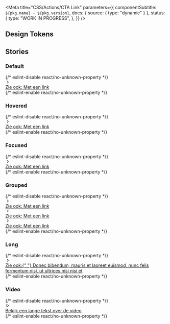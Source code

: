 

<Meta
  title="CSS/Actions/CTA Link"
  parameters={{
    componentSubtitle: `${pkg.name} - ${pkg.version}`,
    docs: { source: { type: "dynamic" } },
    status: {
      type: "WORK IN PROGRESS",
    },
  }}
/>

<Description markdown={readme} />

## Design Tokens

<DesignTokenDocBlock categoryName="CtaLink" viewType="table" />

## Stories

### Default

<Canvas>
  {/* eslint-disable react/no-unknown-property */}
  <Story name="Default">
    <a class="denhaag-cta-link" href="#example-url" rel="nofollow noopener">
      <div class="denhaag-cta-link__dot">
        <svg
          class="denhaag-icon"
          width="1em"
          height="1em"
          viewBox="0 0 24 24"
          fill="none"
          xmlns="http://www.w3.org/2000/svg"
          aria-hidden="true"
        >
          <path
            d="M9.29289 18.7071C8.90237 18.3166 8.90237 17.6834 9.29289 17.2929L14.5858 12L9.29289 6.70711C8.90237 6.31658 8.90237 5.68342 9.29289 5.29289C9.68342 4.90237 10.3166 4.90237 10.7071 5.29289L16.7071 11.2929C17.0976 11.6834 17.0976 12.3166 16.7071 12.7071L10.7071 18.7071C10.3166 19.0976 9.68342 19.0976 9.29289 18.7071Z"
            fill="currentColor"
          />
        </svg>
      </div>
      <div class="denhaag-cta-link__excerpt">
        Zie ook: <span class="denhaag-cta-link__highlight">Met een link</span>
      </div>
    </a>
  </Story>
  {/* eslint-enable react/no-unknown-property */}
</Canvas>

### Hovered

<Canvas>
  {/* eslint-disable react/no-unknown-property */}
  <Story name="Hovered">
    <a class="denhaag-cta-link denhaag-cta-link--hover" href="#example-url" rel="nofollow noopener">
      <div class="denhaag-cta-link__dot">
        <svg
          class="denhaag-icon"
          width="1em"
          height="1em"
          viewBox="0 0 24 24"
          fill="none"
          xmlns="http://www.w3.org/2000/svg"
          aria-hidden="true"
        >
          <path
            d="M9.29289 18.7071C8.90237 18.3166 8.90237 17.6834 9.29289 17.2929L14.5858 12L9.29289 6.70711C8.90237 6.31658 8.90237 5.68342 9.29289 5.29289C9.68342 4.90237 10.3166 4.90237 10.7071 5.29289L16.7071 11.2929C17.0976 11.6834 17.0976 12.3166 16.7071 12.7071L10.7071 18.7071C10.3166 19.0976 9.68342 19.0976 9.29289 18.7071Z"
            fill="currentColor"
          />
        </svg>
      </div>
      <div class="denhaag-cta-link__excerpt">
        Zie ook: <span class="denhaag-cta-link__highlight">Met een link</span>
      </div>
    </a>
  </Story>
  {/* eslint-enable react/no-unknown-property */}
</Canvas>

### Focused

<Canvas>
  {/* eslint-disable react/no-unknown-property */}
  <Story name="Focused">
    <a class="denhaag-cta-link denhaag-cta-link--focus" href="#example-url" rel="nofollow noopener">
      <div class="denhaag-cta-link__dot">
        <svg
          class="denhaag-icon"
          width="1em"
          height="1em"
          viewBox="0 0 24 24"
          fill="none"
          xmlns="http://www.w3.org/2000/svg"
          aria-hidden="true"
        >
          <path
            d="M9.29289 18.7071C8.90237 18.3166 8.90237 17.6834 9.29289 17.2929L14.5858 12L9.29289 6.70711C8.90237 6.31658 8.90237 5.68342 9.29289 5.29289C9.68342 4.90237 10.3166 4.90237 10.7071 5.29289L16.7071 11.2929C17.0976 11.6834 17.0976 12.3166 16.7071 12.7071L10.7071 18.7071C10.3166 19.0976 9.68342 19.0976 9.29289 18.7071Z"
            fill="currentColor"
          />
        </svg>
      </div>
      <div class="denhaag-cta-link__excerpt">
        Zie ook: <span class="denhaag-cta-link__highlight">Met een link</span>
      </div>
    </a>
  </Story>
  {/* eslint-enable react/no-unknown-property */}
</Canvas>

### Grouped

<Canvas>
  {/* eslint-disable react/no-unknown-property */}
  <Story name="Grouped">
    <a class="denhaag-cta-link" href="#example-url" rel="nofollow noopener">
      <div class="denhaag-cta-link__dot">
        <svg
          class="denhaag-icon"
          width="1em"
          height="1em"
          viewBox="0 0 24 24"
          fill="none"
          xmlns="http://www.w3.org/2000/svg"
          aria-hidden="true"
        >
          <path
            d="M9.29289 18.7071C8.90237 18.3166 8.90237 17.6834 9.29289 17.2929L14.5858 12L9.29289 6.70711C8.90237 6.31658 8.90237 5.68342 9.29289 5.29289C9.68342 4.90237 10.3166 4.90237 10.7071 5.29289L16.7071 11.2929C17.0976 11.6834 17.0976 12.3166 16.7071 12.7071L10.7071 18.7071C10.3166 19.0976 9.68342 19.0976 9.29289 18.7071Z"
            fill="currentColor"
          />
        </svg>
      </div>
      <div class="denhaag-cta-link__excerpt">
        Zie ook: <span class="denhaag-cta-link__highlight">Met een link</span>
      </div>
    </a>
    <a class="denhaag-cta-link" href="#example-url" rel="nofollow noopener">
      <div class="denhaag-cta-link__dot">
        <svg
          class="denhaag-icon"
          width="1em"
          height="1em"
          viewBox="0 0 24 24"
          fill="none"
          xmlns="http://www.w3.org/2000/svg"
          aria-hidden="true"
        >
          <path
            d="M9.29289 18.7071C8.90237 18.3166 8.90237 17.6834 9.29289 17.2929L14.5858 12L9.29289 6.70711C8.90237 6.31658 8.90237 5.68342 9.29289 5.29289C9.68342 4.90237 10.3166 4.90237 10.7071 5.29289L16.7071 11.2929C17.0976 11.6834 17.0976 12.3166 16.7071 12.7071L10.7071 18.7071C10.3166 19.0976 9.68342 19.0976 9.29289 18.7071Z"
            fill="currentColor"
          />
        </svg>
      </div>
      <div class="denhaag-cta-link__excerpt">
        Zie ook: <span class="denhaag-cta-link__highlight">Met een link</span>
      </div>
    </a>
    <a class="denhaag-cta-link" href="#example-url" rel="nofollow noopener">
      <div class="denhaag-cta-link__dot">
        <svg
          class="denhaag-icon"
          width="1em"
          height="1em"
          viewBox="0 0 24 24"
          fill="none"
          xmlns="http://www.w3.org/2000/svg"
          aria-hidden="true"
        >
          <path
            d="M9.29289 18.7071C8.90237 18.3166 8.90237 17.6834 9.29289 17.2929L14.5858 12L9.29289 6.70711C8.90237 6.31658 8.90237 5.68342 9.29289 5.29289C9.68342 4.90237 10.3166 4.90237 10.7071 5.29289L16.7071 11.2929C17.0976 11.6834 17.0976 12.3166 16.7071 12.7071L10.7071 18.7071C10.3166 19.0976 9.68342 19.0976 9.29289 18.7071Z"
            fill="currentColor"
          />
        </svg>
      </div>
      <div class="denhaag-cta-link__excerpt">
        Zie ook: <span class="denhaag-cta-link__highlight">Met een link</span>
      </div>
    </a>
  </Story>
  {/* eslint-enable react/no-unknown-property */}
</Canvas>

### Long

<Canvas>
  {/* eslint-disable react/no-unknown-property */}
  <Story name="Long">
    <a class="denhaag-cta-link" href="#example-url" rel="nofollow noopener">
      <div class="denhaag-cta-link__dot">
        <svg
          class="denhaag-icon"
          width="1em"
          height="1em"
          viewBox="0 0 24 24"
          fill="none"
          xmlns="http://www.w3.org/2000/svg"
          aria-hidden="true"
        >
          <path
            d="M9.29289 18.7071C8.90237 18.3166 8.90237 17.6834 9.29289 17.2929L14.5858 12L9.29289 6.70711C8.90237 6.31658 8.90237 5.68342 9.29289 5.29289C9.68342 4.90237 10.3166 4.90237 10.7071 5.29289L16.7071 11.2929C17.0976 11.6834 17.0976 12.3166 16.7071 12.7071L10.7071 18.7071C10.3166 19.0976 9.68342 19.0976 9.29289 18.7071Z"
            fill="currentColor"
          />
        </svg>
      </div>
      <div class="denhaag-cta-link__excerpt">
        Zie ook:{" "}
        <span class="denhaag-cta-link__highlight">
          Donec bibendum, mauris et laoreet euismod, nunc felis fermentum nisi, ut ultrices nisi nisi et
        </span>
      </div>
    </a>
  </Story>
  {/* eslint-enable react/no-unknown-property */}
</Canvas>

### Video

<Canvas>
  {/* eslint-disable react/no-unknown-property */}
  <Story name="Video">
    <a class="denhaag-cta-link" href="#example-url" rel="nofollow noopener">
      <div class="denhaag-cta-link__dot">
        <svg
          class="denhaag-icon"
          width="1em"
          height="1em"
          viewBox="0 0 24 24"
          fill="none"
          xmlns="http://www.w3.org/2000/svg"
          aria-hidden="true"
        >
          <path
            d="M6 6.74129C6 5.19771 7.67443 4.23597 9.00774 5.01374L18.0231 10.2727C19.3461 11.0445 19.3461 12.9561 18.0231 13.7278L9.00774 18.9868C7.67443 19.7645 6 18.8028 6 17.2592V6.74129ZM17.0154 12.0003L8 6.74129V17.2592L17.0154 12.0003Z"
            fill="currentColor"
          />
        </svg>
      </div>
      <div class="denhaag-cta-link__excerpt">
        <span class="denhaag-cta-link__highlight">Bekijk</span> een lange tekst over de video
      </div>
    </a>
  </Story>
  {/* eslint-enable react/no-unknown-property */}
</Canvas>
